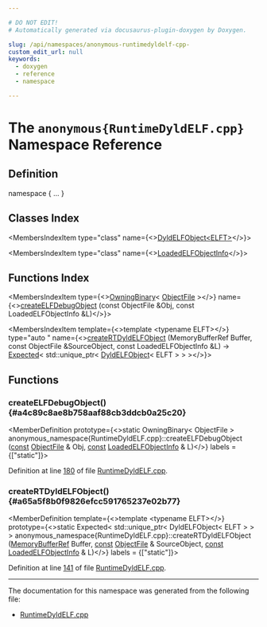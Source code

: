 ```yaml
---

# DO NOT EDIT!
# Automatically generated via docusaurus-plugin-doxygen by Doxygen.

slug: /api/namespaces/anonymous-runtimedyldelf-cpp-
custom_edit_url: null
keywords:
  - doxygen
  - reference
  - namespace

---
```





# The `anonymous{RuntimeDyldELF.cpp}` Namespace Reference

<DoxygenPage pluginConfig={pluginConfig}>



## Definition

<CodeBlock>namespace &#123; ... &#125;</CodeBlock>

## Classes Index

<MembersIndex>

<MembersIndexItem
  type="class"
  name={<><a href="/docs/api/classes/anonymous-namespace-runtimedyldelf-cpp-/dyldelfobject">DyldELFObject&lt;ELFT&gt;</a></>}>
</MembersIndexItem>

<MembersIndexItem
  type="class"
  name={<><a href="/docs/api/classes/anonymous-namespace-runtimedyldelf-cpp-/loadedelfobjectinfo">LoadedELFObjectInfo</a></>}>
</MembersIndexItem>

</MembersIndex>

## Functions Index

<MembersIndex>

<MembersIndexItem
  type={<><a href="/docs/api/classes/llvm/object/owningbinary">OwningBinary</a>&lt; <a href="/docs/api/classes/llvm/object/objectfile">ObjectFile</a> &gt;</>}
  name={<><a href="#a4c89c8ae8b758aaf88cb3ddcb0a25c20">createELFDebugObject</a> (const ObjectFile &amp;Obj, const LoadedELFObjectInfo &amp;L)</>}>
</MembersIndexItem>

<MembersIndexItem
  template={<>template &lt;typename ELFT&gt;</>}
  type="auto "
  name={<><a href="#a65a5f8b0f9826efcc591765237e02b77">createRTDyldELFObject</a> (MemoryBufferRef Buffer, const ObjectFile &amp;SourceObject, const LoadedELFObjectInfo &amp;L) -&gt; <a href="/docs/api/classes/llvm/expected">Expected</a>&lt; std::unique&#95;ptr&lt; <a href="/docs/api/classes/anonymous-namespace-runtimedyldelf-cpp-/dyldelfobject">DyldELFObject</a>&lt; ELFT &gt; &gt; &gt;</>}>
</MembersIndexItem>

</MembersIndex>


<SectionDefinition>

## Functions

### createELFDebugObject() {#a4c89c8ae8b758aaf88cb3ddcb0a25c20}

<MemberDefinition
  prototype={<>static OwningBinary&lt; ObjectFile &gt; anonymous&#95;namespace&#123;RuntimeDyldELF.cpp&#125;::createELFDebugObject (<a href="/docs/api/files/lib/lib/target/lib/target/aarch64/aarch64promoteconstant-cpp/#a90f8350fecae261c25be85d38b451bff">const</a> <a href="/docs/api/classes/llvm/object/objectfile">ObjectFile</a> &amp; Obj, <a href="/docs/api/files/lib/lib/target/lib/target/aarch64/aarch64promoteconstant-cpp/#a90f8350fecae261c25be85d38b451bff">const</a> <a href="/docs/api/classes/anonymous-namespace-runtimedyldelf-cpp-/loadedelfobjectinfo">LoadedELFObjectInfo</a> &amp; L)</>}
  labels = {["static"]}>

Definition at line <a href="/docs/api/files/lib/lib/executionengine/lib/executionengine/runtimedyld/runtimedyldelf-cpp/#l00180">180</a> of file <a href="/docs/api/files/lib/lib/executionengine/lib/executionengine/runtimedyld/runtimedyldelf-cpp">RuntimeDyldELF.cpp</a>.
</MemberDefinition>

### createRTDyldELFObject() {#a65a5f8b0f9826efcc591765237e02b77}

<MemberDefinition
  template={<>template &lt;typename ELFT&gt;</>}
  prototype={<>static Expected&lt; std::unique&#95;ptr&lt; DyldELFObject&lt; ELFT &gt; &gt; &gt; anonymous&#95;namespace&#123;RuntimeDyldELF.cpp&#125;::createRTDyldELFObject (<a href="/docs/api/classes/llvm/memorybufferref">MemoryBufferRef</a> Buffer, <a href="/docs/api/files/lib/lib/target/lib/target/aarch64/aarch64promoteconstant-cpp/#a90f8350fecae261c25be85d38b451bff">const</a> <a href="/docs/api/classes/llvm/object/objectfile">ObjectFile</a> &amp; SourceObject, <a href="/docs/api/files/lib/lib/target/lib/target/aarch64/aarch64promoteconstant-cpp/#a90f8350fecae261c25be85d38b451bff">const</a> <a href="/docs/api/classes/anonymous-namespace-runtimedyldelf-cpp-/loadedelfobjectinfo">LoadedELFObjectInfo</a> &amp; L)</>}
  labels = {["static"]}>

Definition at line <a href="/docs/api/files/lib/lib/executionengine/lib/executionengine/runtimedyld/runtimedyldelf-cpp/#l00141">141</a> of file <a href="/docs/api/files/lib/lib/executionengine/lib/executionengine/runtimedyld/runtimedyldelf-cpp">RuntimeDyldELF.cpp</a>.
</MemberDefinition>

</SectionDefinition>

<hr/>

The documentation for this namespace was generated from the following file:

<ul>
<li><a href="/docs/api/files/lib/lib/executionengine/lib/executionengine/runtimedyld/runtimedyldelf-cpp">RuntimeDyldELF.cpp</a></li>
</ul>

</DoxygenPage>
